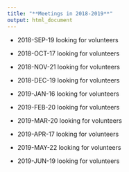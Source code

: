 ```yaml
---
title: "**Meetings in 2018-2019**"
output: html_document
---
```


* 2018-SEP-19 looking for volunteers 

* 2018-OCT-17  looking for volunteers 
* 2018-NOV-21  looking for volunteers 
* 2018-DEC-19  looking for volunteers 
* 2019-JAN-16  looking for volunteers 
* 2019-FEB-20  looking for volunteers 
* 2019-MAR-20  looking for volunteers 
* 2019-APR-17  looking for volunteers 
* 2019-MAY-22  looking for volunteers 
* 2019-JUN-19  looking for volunteers 

 
